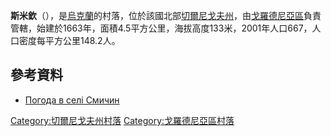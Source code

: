 {{coord|51|44|44|N|31|36|10|E|scale:100000|display=title}}

'''斯米欽'''（{{lang-uk|Смичин}}），是[[烏克蘭|烏克蘭]]的村落，位於該國北部[[切爾尼戈夫州|切爾尼戈夫州]]，由[[戈羅德尼亞區|戈羅德尼亞區]]負責管轄，始建於1663年，面積4.5平方公里，海拔高度133米，2001年人口667，人口密度每平方公里148.2人。

==參考資料==
* [http://weather.in.ua/ua/chernigovskaja/24228 Погода в селі Смичин] {{Wayback|url=http://weather.in.ua/ua/chernigovskaja/24228 |date=20160305081716 }}

[[Category:切爾尼戈夫州村落|Category:切爾尼戈夫州村落]]
[[Category:戈羅德尼亞區村落|Category:戈羅德尼亞區村落]]


{{Chernihiv-geo-stub}}